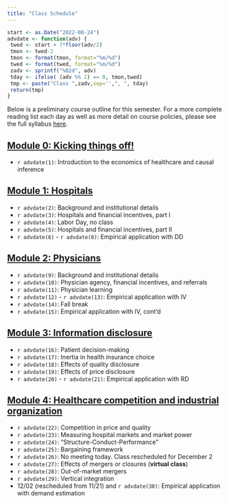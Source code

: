 ```yaml
---
title: "Class Schedule"
---
```


```r
start <- as.Date("2022-08-24")
advdate <- function(adv) {
 twed <- start + 7*floor(adv/2)
 tmon <- twed-2
 tmon <- format(tmon, format="%m/%d")
 twed <- format(twed, format="%m/%d")
 zadv <- sprintf("%02d", adv)
 tday <- ifelse( (adv %% 2) == 0, tmon,twed)
 tmp <- paste("Class ",zadv,sep='',", ", tday)
 return(tmp)
}
```

Below is a preliminary course outline for this semester. For a more complete reading list each day as well as more detail on course policies, please see the full syllabus [here](syllabus/syllabus-771.pdf).


## [Module 0: Kicking things off!](modules/module0.html)

  - `r advdate(1)`: Introduction to the economics of healthcare and causal inference

## [Module 1: Hospitals](modules/module1.html)

  - `r advdate(2)`: Background and institutional details
  - `r advdate(3)`: Hospitals and financial incentives, part I
  - `r advdate(4)`: Labor Day, no class
  - `r advdate(5)`: Hospitals and financial incentives, part II
  - `r advdate(6)` - `r advdate(8)`: Empirical application with DD

## [Module 2: Physicians](modules/module2.html)

  - `r advdate(9)`: Background and institutional details
  - `r advdate(10)`: Physician agency, financial incentives, and referrals
  - `r advdate(11)`: Physician learning
  - `r advdate(12)` - `r advdate(13)`: Empirical application with IV
  - `r advdate(14)`: Fall break
  - `r advdate(15)`: Empirical application with IV, cont'd

## [Module 3: Information disclosure](modules/module3.html)

  - `r advdate(16)`: Patient decision-making
  - `r advdate(17)`: Inertia in health insurance choice
  - `r advdate(18)`: Effects of quality disclosure
  - `r advdate(19)`: Effects of price disclosure
  - `r advdate(20)` - `r advdate(21)`: Empirical application with RD

## [Module 4: Healthcare competition and industrial organization](modules/module4.html)

  - `r advdate(22)`: Competition in price and quality
  - `r advdate(23)`: Measuring hospital markets and market power
  - `r advdate(24)`: "Structure-Conduct-Performance"
  - `r advdate(25)`: Bargaining framework
  - `r advdate(26)`: No meeting today. Class rescheduled for December 2  
  - `r advdate(27)`: Effects of mergers or closures (**virtual class**)
  - `r advdate(28)`: Out-of-market mergers
  - `r advdate(29)`: Vertical integration
  - 12/02 (rescheduled from 11/21) and `r advdate(30)`: Empirical application with demand estimation

